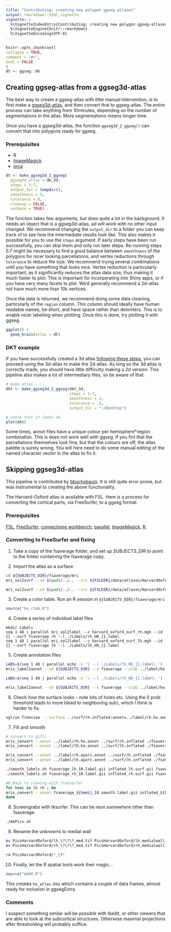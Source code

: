 ```yaml
---
title: "Contributing: creating new polygon ggseg-atlases"
output: rmarkdown::html_vignette
vignette: >
  %\VignetteIndexEntry{Contributing: creating new polygon ggseg-atlases}
  %\VignetteEngine{knitr::rmarkdown}
  %\VignetteEncoding{UTF-8}
---
```


```r
knitr::opts_chunk$set(
collapse = TRUE,
comment = "#>",
eval = FALSE
)
dt <- ggseg::dk
```

## Creating ggseg-atlas from a ggseg3d-atlas
The best way to create a ggseg-atlas with little manual intervention, is to first make a [ggseg3d-atlas](customatlas3d.html), and then convert that to ggseg-atlas.
The entire process can take anything from 10minutes, depending on the number of segmentations in the atlas. 
More segmentations means longer time. 

Once you have a ggseg3d-atlas, the function `ggseg3d_2_ggseg()` can convert that into polygons ready for ggseg.

### Prerequisites
- R
- [ImageMagick](https://imagemagick.org/index.php)
- [orca](https://github.com/plotly/orca)

```r
dt <- make_ggseg3d_2_ggseg(
  ggseg3d_atlas = dk_3d,
  steps = 1:7, 
  output_dir = tempdir(),
  smoothness = 5,
  tolerance = 0,
  cleanup = FALSE,
  verbose = TRUE)
```

The function takes few arguments, but does quite a lot in the background. 
It needs an object that is a ggseg3d-atlas, ad will work with no other input changed.
We recommend changing the `output_dir` to a folder you can keep track of to see how the intermediate results look like.
This also makes it possible for you to use the `steps` argument. 
If early steps have been run successfully, you can skip them and only run later steps.
Re-running steps 5:7 might be necessary to find a good balance between `smoothness` of the polygons for nicer looking parcellations, and vertex reductions through `tolerance` to reduce file size. 
We recommend trying several combinations until you have something that looks nice. 
Vertex reduction is particularly important, as it significantly reduces the atlas data size, thus making it much faster to plot. 
This is important for incorporating into Shiny apps, or if you have very many facets to plot. 
We'd generally recommend a 2d-atlas not have much more than 10k vertices.

Once the data is returned, we recommend doing some data cleaning, particularly of the `region` column.
This column should ideally have human readable names, be short, and have space rather than delimiters. 
This is to enable nicer labelling when plotting.
Once this is done, try plotting it with ggseg.

```r
ggplot() +
  geom_brain(atlas = dt)
```

### DKT example
If you have successfully created a 3d atlas [following these steps](customatlas3d.html), you can proceed using the 3d-atlas to make the 2d-atlas.
As long as the 3d atlas is correctly made, you should have little difficulty making a 2d version.
This pipeline also makes a lot of intermediary files, so be aware of that.

```r
# make atlas ----
dkt <- make_ggseg3d_2_ggseg(dkt_3d,
                            steps = 1:7,
                            smoothness = 2,
                            tolerance = .5,
                            output_dir = "~/Desktop")

# check that it looks ok.
plot(dkt)
```

Some times, annot-files have a unique colour per hemisphere*region combination. 
This is does not work well with ggseg.
If you fint that the parcellations themselves look fine, but that the colours are off, the atlas palette is surely wrong.
You will here need to do some manual editing of the named character vector in the atlas to fix it.

## Skipping ggseg3d-atlas

This pipeline is contributed by [bbuchsbaum](https://github.com/bbuchsbaum).
It is still quite error prone, but was instrumental to creating the above functionality.

The Harvard-Oxford atlas is available with FSL. Here is a process for converting the cortical
parts, via FreeSurfer, to a ggseg format.

### Prerequisites

[FSL](https://fsl.fmrib.ox.ac.uk/fsl/fslwiki/), [FreeSurfer](https://surfer.nmr.mgh.harvard.edu/), 
[connectome workbench](https://www.humanconnectome.org/software/connectome-workbench), [parallel](https://www.gnu.org/software/parallel/), [ImageMagick](https://imagemagick.org/index.php), [R](https://www.r-project.org/).

### Converting to FreeSurfer and fixing

1. Take a copy of the fsaverage folder, and set up SUBJECTS_DIR to point to the folder containing the fsaverage copy.

2. Import the atlas as a surface

```bash
cd ${SUBJECTS_DIR}/fsaverage/mri
mri_vol2surf --sd $(pwd)/../.. --src ${FSLDIR}/data/atlases/HarvardOxford/HarvardOxford-cort-maxprob-thr25-1mm.nii.gz --mni152reg --out  harvard_oxford_surf_rh.mgh --hemi rh --projfrac 0.5

mri_vol2surf --sd $(pwd)/../.. --src ${FSLDIR}/data/atlases/HarvardOxford/HarvardOxford-cort-maxprob-thr25-1mm.nii.gz --mni152reg --out harvard_oxford_surf_lh.mgh --hemi lh --projfrac 0.5

```

3. Create a color table. Run an R session in `${SUBJECTS_DIR}/fsaverage/mri`

```r
source("ho_ctab.R")
```

4. Create a series of individual label files

```
mkdir Labels
seq 1 48 | parallel mri_vol2label --c harvard_oxford_surf_rh.mgh --id {} --surf fsaverage rh --l ./Labels/rh_HO_{}.label
seq 1 48 | parallel mri_vol2label --c harvard_oxford_surf_lh.mgh --id {} --surf fsaverage lh --l ./Labels/lh_HO_{}.label

```

5. Create annotation files

``` bash
LABS=$(seq 1 48 | parallel echo -n '\ --l ./Labels/lh_HO_{}.label\ ')
mris_label2annot --sd ${SUBJECTS_DIR} --s fsaverage --ctab ../label/ho.annot.ctab ${LABS} --h lh --a ho

LABS=$(seq 1 48 | parallel echo -n '\ --l ./Labels/rh_HO_{}.label\ ')

mris_label2annot --sd ${SUBJECTS_DIR} --s fsaverage --ctab ../label/ho.annot.ctab ${LABS} --h rh --a ho
```

6. Check how the surface looks - note lots of holes etc. Using the 0 prob threshold leads to more
bleed to neighboring sulci, which I think is harder to fix.

```bash
vglrun freeview  --surface ../surf/rh.inflated:annot=../label/rh.ho.annot --surface ../surf/lh.inflated:annot=../label/lh.ho.annot
```

7. Fill and smooth

``` bash
# convert to gifti
mris_convert --annot ../label/rh.ho.annot ../surf/rh.inflated ./fsaverage_rh.label.gii
mris_convert --annot ../label/lh.ho.annot ../surf/lh.inflated ./fsaverage_lh.label.gii

mris_convert --annot ../label/rh.aparc.annot ../surf/rh.inflated ./fsaverage_aparc_rh.label.gii
mris_convert --annot ../label/lh.aparc.annot ../surf/lh.inflated ./fsaverage_aparc_lh.label.gii

./smooth_labels.sh fsaverage_lh_10.label.gii inflated_lh.surf.gii fsaverage_lh_10.smooth.label.gii
./smooth_labels.sh fsaverage_rh_10.label.gii inflated_rh.surf.gii fsaverage_rh_10.smooth.label.gii

## Back to viewing with freesurfer
for hemi in lh rh ; do
mris_convert --annot fsaverage_${hemi}_10.smooth.label.gii inflated_${hemi}.surf.gii ./${hemi}.ho.smooth.annot
done
```

8. Screengrabs with tksurfer. This can be reun somewhere other than fsaverage.

``` bash
./mkPics.sh
```

9. Rename the unknowns to medial wall

```bash
mv PicsHarvardOxford/lh_\?\?\?_med.tif PicsHarvardOxford/lh_medialwall_med.tif
mv PicsHarvardOxford/rh_\?\?\?_med.tif PicsHarvardOxford/rh_medialwall_med.tif

rm PicsHarvardOxford/*_\?*
```

10. Finally, let the R spatial tools work their magic...

```R
source("mkHO.R")
```

This creates `ho_atlas.Rda` which contains a couple of data frames, almost ready for inclusion in ggsegExtra.

### Comments

I suspect something similar will be possible with tkedit, or other viewers that are able to look at the subcortical structures. Otherwise maximal projections after thresholding will probably suffice.
